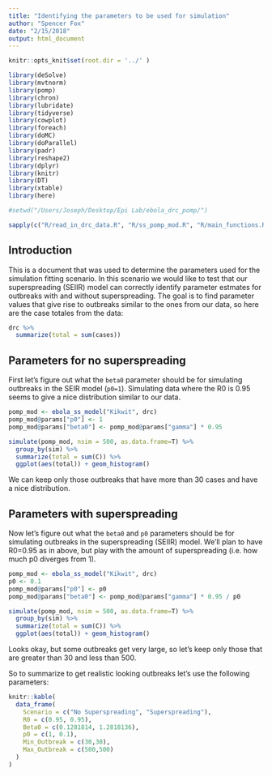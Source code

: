 ```yaml
---
title: "Identifying the parameters to be used for simulation"
author: "Spencer Fox"
date: "2/15/2018"
output: html_document
---
```


```r
knitr::opts_knit$set(root.dir = '../' )
```


```r


library(deSolve)
library(mvtnorm)
library(pomp)
library(chron)
library(lubridate)
library(tidyverse)
library(cowplot)
library(foreach)
library(doMC)
library(doParallel)
library(padr)
library(reshape2)
library(dplyr)
library(knitr)
library(DT)
library(xtable)
library(here)

#setwd("/Users/Joseph/Desktop/Epi Lab/ebola_drc_pomp/")

sapply(c("R/read_in_drc_data.R", "R/ss_pomp_mod.R", "R/main_functions.R"), source)
```

## Introduction
This is a document that was used to determine the parameters used for the simulation fitting scenario. In this scenario we would like to test that our superspreading (SEIIR) model can correctly identify parameter estmates for outbreaks with and without superspreading. The goal is to find parameter values that give rise to outbreaks similar to the ones from our data, so here are the case totales from the data:

```r
drc %>% 
  summarize(total = sum(cases)) 
```


## Parameters for no superspreading
First let's figure out what the `beta0` parameter should be for simulating outbreaks in the SEIR model (`p0=1`). Simulating data where the R0 is 0.95 seems to give a nice distribution similar to our data. 

```r
pomp_mod <- ebola_ss_model("Kikwit", drc)
pomp_mod@params["p0"] <- 1
pomp_mod@params["beta0"] <- pomp_mod@params["gamma"] * 0.95

simulate(pomp_mod, nsim = 500, as.data.frame=T) %>% 
  group_by(sim) %>% 
  summarize(total = sum(C)) %>% 
  ggplot(aes(total)) + geom_histogram()

```

We can keep only those outbreaks that have more than 30 cases and have a nice distribution.


## Parameters with superspreading
Now let's figure out what the `beta0` and `p0` parameters should be for simulating outbreaks in the superspreading (SEIIR) model. We'll plan to have R0=0.95 as in above, but play with the amount of superspreading (i.e. how much p0 diverges from 1).

```r
pomp_mod <- ebola_ss_model("Kikwit", drc)
p0 <- 0.1
pomp_mod@params["p0"] <- p0
pomp_mod@params["beta0"] <- pomp_mod@params["gamma"] * 0.95 / p0

simulate(pomp_mod, nsim = 500, as.data.frame=T) %>% 
  group_by(sim) %>% 
  summarize(total = sum(C)) %>% 
  ggplot(aes(total)) + geom_histogram()

```

Looks okay, but some outbreaks get very large, so let's keep only those that are greater than 30 and less than 500.

So to summarize to get realistic looking outbreaks let's use the following parameters:

```r
knitr::kable(
  data_frame(
    Scenario = c("No Superspreading", "Superspreading"),
    R0 = c(0.95, 0.95),
    Beta0 = c(0.1281814, 1.2818136),
    p0 = c(1, 0.1),
    Min_Outbreak = c(30,30),
    Max_Outbreak = c(500,500)
  )
)
```




